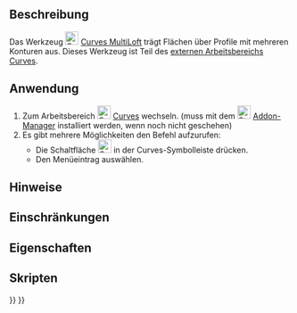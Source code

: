 <languages/>

{{Docnav/de
|[[Curves_ReflectLines/de|Reflexionslinien]]
|[[Curves_BlendSurf2/de|BlendSurface]]
|[[Curves_Workbench/de|Curves]]
|IconL=Curves_ReflectLines.svg
|IconR=
|IconC=Curves_workbench_icon.svg
}}

{{GuiCommand/de
|Name=Curves MultiLoft
|Name/de=Curves MultiLoft
|MenuLocation=Surfaces → MultiLoft
|Workbenches=[[Curves_Workbench/de|Curves]]
}}

<span id="Description"></span>
==Beschreibung==

Das Werkzeug [[Image:Curves_MultiLoft.svg|24px]] [[Curves_MultiLoft/de|Curves MultiLoft]] trägt Flächen über Profile mit mehreren Konturen aus. Dieses Werkzeug ist Teil des [[external workbenches/de|externen Arbeitsbereichs]] [[Curves Workbench/de|Curves]].

<span id="Usage"></span>
==Anwendung==

# Zum Arbeitsbereich [[Image:Curves_workbench_icon.svg|24px]] [[Curves_Workbench/de|Curves]] wechseln. (muss mit dem  [[Image:Std_AddonMgr.svg|24px]] [[Std_AddonMgr/de|Addon-Manager]] installiert werden, wenn noch nicht geschehen)
# Es gibt mehrere Möglichkeiten den Befehl aufzurufen:
#* Die Schaltfläche [[Image:Curves_MultiLoft.svg|24px]] in der Curves-Symbolleiste drücken.
#* Den Menüeintrag {{MenuCommand|Surfaces → MultiLoft}} auswählen.


<span id="Notes"></span>
==Hinweise==


<span id="Limitations"></span>
==Einschränkungen==


<span id="Properties"></span>
==Eigenschaften==


<span id="Scripting"></span>
==Skripten==


{{Docnav/de
|[[Curves_ReflectLines/de|Reflexionslinien]]
|[[Curves_BlendSurf2/de|BlendSurface]]
|[[Curves_Workbench/de|Curves]]
|IconL=Curves_ReflectLines.svg
|IconR=
|IconC=Curves_workbench_icon.svg
}}

{{Curves Tools navi{{#translation:}}}}
{{Userdocnavi{{#translation:}}}}